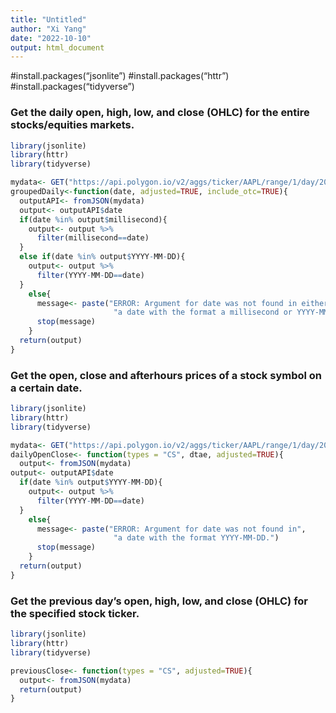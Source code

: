 ```yaml
---
title: "Untitled"
author: "Xi Yang"
date: "2022-10-10"
output: html_document
---
```


#install.packages("jsonlite")
#install.packages("httr")
#install.packages("tidyverse")

### Get the daily open, high, low, and close (OHLC) for the entire stocks/equities markets.
```r
library(jsonlite)
library(httr)
library(tidyverse)

mydata<- GET("https://api.polygon.io/v2/aggs/ticker/AAPL/range/1/day/2020-06-01/2020-06-17?apiKey=woI7TWx23Hf4JkX9Rghf7tvlpaF3jVma")
groupedDaily<-function(date, adjusted=TRUE, include_otc=TRUE){
  outputAPI<- fromJSON(mydata)
  output<- outputAPI$date
  if(date %in% output$millisecond){
    output<- output %>%
      filter(millisecond==date)
  }
  else if(date %in% output$YYYY-MM-DD){
    output<- output %>%
      filter(YYYY-MM-DD==date)
  }
    else{
      message<- paste("ERROR: Argument for date was not found in either",
                       "a date with the format a millisecond or YYYY-MM-DD.")
      stop(message)
    }
  return(output)
}
```

### Get the open, close and afterhours prices of a stock symbol on a certain date.
```r
library(jsonlite)
library(httr)
library(tidyverse)

mydata<- GET("https://api.polygon.io/v2/aggs/ticker/AAPL/range/1/day/2020-06-01/2020-06-17?apiKey=woI7TWx23Hf4JkX9Rghf7tvlpaF3jVma")
dailyOpenClose<- function(types = "CS", dtae, adjusted=TRUE){
  output<- fromJSON(mydata)
output<- outputAPI$date
  if(date %in% output$YYYY-MM-DD){
    output<- output %>%
      filter(YYYY-MM-DD==date)
  }
    else{
      message<- paste("ERROR: Argument for date was not found in",
                       "a date with the format YYYY-MM-DD.")
      stop(message)
    }
  return(output)
}
```

### Get the previous day's open, high, low, and close (OHLC) for the specified stock ticker.
```r
library(jsonlite)
library(httr)
library(tidyverse)

previousClose<- function(types = "CS", adjusted=TRUE){
  output<- fromJSON(mydata)
  return(output)
}
```
